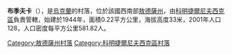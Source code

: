 {{coord|46|45|47|N|31|2|19|E|scale:30000|display=title}}

'''布季夫卡'''（{{lang-uk|Бутівка}}），是[[烏克蘭|烏克蘭]]的村落，位於該國西南部[[敖德薩州|敖德薩州]]，由[[科明捷爾尼夫西克區|科明捷爾尼夫西克區]]負責管轄，始建於1944年，面積0.22平方公里，海拔高度33米，2001年人口128，人口密度每平方公里581.82人。

{{DEFAULTSORT:Бутівка}}
[[Category:敖德薩州村落|Category:敖德薩州村落]]
[[Category:科明捷爾尼夫西克區村落|Category:科明捷爾尼夫西克區村落]]


{{Odessa-geo-stub}}